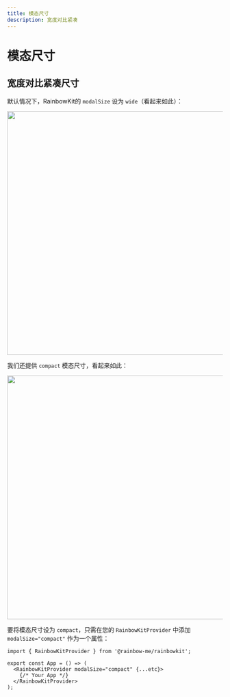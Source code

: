 ```yaml
---
title: 模态尺寸
description: 宽度对比紧凑
---
```


# 模态尺寸

## 宽度对比紧凑尺寸

默认情况下，RainbowKit的 `modalSize` 设为 `wide`（看起来如此）：

<Img src="/modal-default.png" height="569" width="1029" />

我们还提供 `compact` 模态尺寸，看起来如此：

<Img src="/modal-compact.png" height="569" width="1029" />

要将模态尺寸设为 `compact`，只需在您的 `RainbowKitProvider` 中添加 `modalSize="compact"` 作为一个属性：

```tsx
import { RainbowKitProvider } from '@rainbow-me/rainbowkit';

export const App = () => (
  <RainbowKitProvider modalSize="compact" {...etc}>
    {/* Your App */}
  </RainbowKitProvider>
);
```
